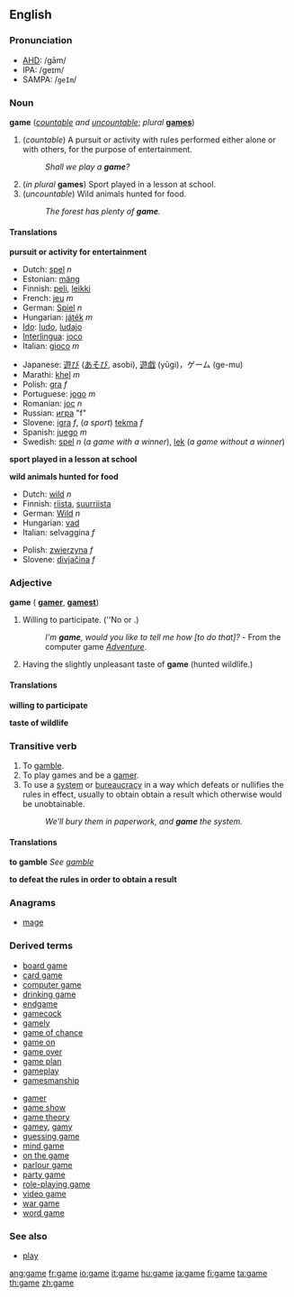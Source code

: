==English==

===Pronunciation===
*[[AHD]]: /gām/
*IPA: /ɡeɪm/
*SAMPA: /<tt>geIm</tt>/

===Noun===
'''game''' (''[[countable]] and [[uncountable]]''; ''plural'' '''[[games]]''')

# (''countable'') A pursuit or activity with rules performed either alone or with others, for the purpose of entertainment. 
#:''Shall we play a '''game'''?''<!-- - WOPR computer, from the movie ''[[w:Wargames|Wargames]]''.-->
# (''in plural'' '''games''') Sport played in a lesson at school.
# (''uncountable'') Wild animals hunted for food.  
#:''The forest has plenty of '''game'''.''

====Translations====

'''pursuit or activity for entertainment'''
{{top}}
*Dutch: [[spel]] ''n''
*Estonian: [[mäng]]
*Finnish: [[peli]], [[leikki]]
*French: [[jeu]] ''m''
*German: [[Spiel]] ''n''
*Hungarian: [[játék]] ''m''
*[[Ido]]: [[ludo]], [[ludajo]]
*[[Interlingua]]: [[joco]]
*Italian: [[gioco]] ''m'' 
{{mid}}
*Japanese: [[遊び]] ([[あそび]], asobi), [[遊戯]] (yūgi)，ゲーム (ge-mu)
*Marathi: [[khel]] ''m''
*Polish: [[gra]] ''f''
*Portuguese: [[jogo]] ''m''
*Romanian: [[joc]] ''n''
*Russian: [[игра]] "f"
*Slovene: [[igra]] ''f'', (''a sport'') [[tekma]] ''f''
*Spanish: [[juego]] ''m''
*Swedish: [[spel]] ''n'' (''a game with a winner''), [[lek]] (''a game without a winner'')
{{bottom}}

'''sport played in a lesson at school'''
{{top}}
{{mid}}
{{bottom}}

'''wild animals hunted for food'''
{{top}}
*Dutch: [[wild#Dutch|wild]] ''n''
*Finnish: [[riista]], [[suurriista]]
*German: [[Wild#German|Wild]] ''n''
*Hungarian: [[vad]]
*Italian: selvaggina ''f''
{{mid}}
*Polish: [[zwierzyna]] ''f''
*Slovene: [[divjačina]] ''f''
{{bottom}}

===Adjective===
'''game''' ({{compar}} '''[[gamer]]''', {{superl}} '''[[gamest]]''')<!--NOTE: compar & superl confirmed as existing in other dictionaries-->

# Willing to participate.  (''No {{compar}} or {{superl}}.)
#:''I'm '''game''', would you like to tell me how [to do that]?'' - From the computer game ''[[Adventure]]''.
# Having the slightly unpleasant taste of '''game''' (hunted wildlife.)

====Translations====
'''willing to participate'''
{{top}}
{{mid}}
{{bottom}}

'''taste of wildlife'''
{{top}}
{{mid}}
{{bottom}}

===Transitive verb===
{{en-infl-reg-other-e|gam|e}}

# To [[gamble]].
# To play games and be a [[gamer]].
# To use a [[system]] or [[bureaucracy]] in a way which defeats or nullifies the rules in effect, usually to obtain obtain a result which otherwise would be unobtainable.
#:''We'll bury them in paperwork, and '''game''' the system.''

====Translations====
'''to gamble'''
''See [[gamble]]''

'''to defeat the rules in order to obtain a result'''
{{top}}
{{mid}}
{{bottom}}

===Anagrams===
*[[mage]]

===Derived terms===
{{top}}
*[[board game]]
*[[card game]]
*[[computer game]]
*[[drinking game]]
*[[endgame]]
*[[gamecock]]
*[[gamely]]
*[[game of chance]]
*[[game on]]
*[[game over]]
*[[game plan]]
*[[gameplay]]
*[[gamesmanship]]
{{mid}}
*[[gamer]]<!--person who plays games-->
*[[game show]]
*[[game theory]]
*[[gamey]], [[gamy]]
*[[guessing game]]
*[[mind game]]
*[[on the game]]
*[[parlour game]]
*[[party game]]
*[[role-playing game]]
*[[video game]]
*[[war game]]
*[[word game]]
{{bottom}}

===See also===
*[[play]]
<!-- not really closely enough related See Also: [[puzzle]], [[pastime]], [[hobby]].-->

[[ang:game]]
[[fr:game]]
[[io:game]]
[[it:game]]
[[hu:game]]
[[ja:game]]
[[fi:game]]
[[ta:game]]
[[th:game]]
[[zh:game]]